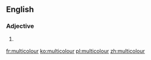 ==English==

===Adjective===
{{head|en|adjective}}

# {{chiefly|British|and|Canada}} {{alternative spelling of|multicolor}}

[[fr:multicolour]]
[[ko:multicolour]]
[[pl:multicolour]]
[[zh:multicolour]]